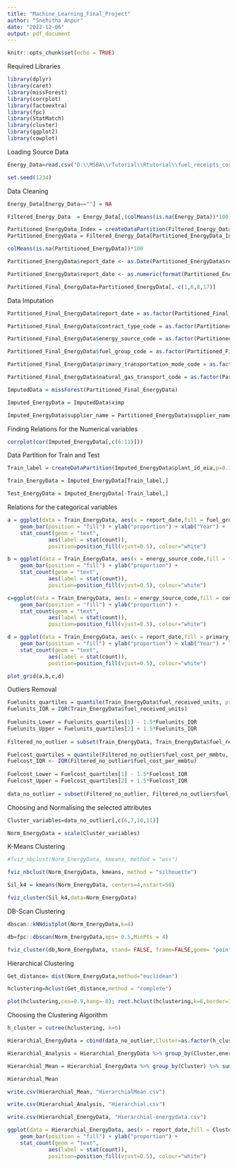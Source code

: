 ```yaml
---
title: "Machine_Learning_Final_Project"
author: "Snehitha Anpur"
date: "2022-12-06"
output: pdf_document
---
```


```r
knitr::opts_chunk$set(echo = TRUE)
```

Required Libraries

```r


library(dplyr)
library(caret)
library(missForest)
library(corrplot)
library(factoextra)
library(fpc)
library(StatMatch)
library(cluster)
library(ggplot2)
library(cowplot)

```

Loading Source Data

```r

Energy_Data=read.csv("D:\\MSBA\\rTutorial\\Rtutorial\\fuel_receipts_costs_eia923.csv")

set.seed(1234)

```

Data Cleaning

```r

Energy_Data[Energy_Data==""] = NA

Filtered_Energy_Data  = Energy_Data[,(colMeans(is.na(Energy_Data))*100)<50]

Partitioned_EnergyData_Index = createDataPartition(Filtered_Energy_Data$rowid,p=0.02,list = FALSE)
Partitioned_EnergyData = Filtered_Energy_Data[Partitioned_EnergyData_Index,]

colMeans(is.na(Partitioned_EnergyData))*100

Partitioned_EnergyData$report_date <- as.Date(Partitioned_EnergyData$report_date)

Partitioned_EnergyData$report_date <- as.numeric(format(Partitioned_EnergyData$report_date, "%Y"))

Partitioned_Final_EnergyData=Partitioned_EnergyData[,-c(1,6,8,17)]

```

Data Imputation

```r

Partitioned_Final_EnergyData$report_date = as.factor(Partitioned_Final_EnergyData$report_date)

Partitioned_Final_EnergyData$contract_type_code = as.factor(Partitioned_Final_EnergyData$contract_type_code)

Partitioned_Final_EnergyData$energy_source_code = as.factor(Partitioned_Final_EnergyData$energy_source_code)

Partitioned_Final_EnergyData$fuel_group_code = as.factor(Partitioned_Final_EnergyData$fuel_group_code)

Partitioned_Final_EnergyData$primary_transportation_mode_code = as.factor(Partitioned_Final_EnergyData$primary_transportation_mode_code)

Partitioned_Final_EnergyData$natural_gas_transport_code = as.factor(Partitioned_Final_EnergyData$natural_gas_transport_code)

ImputedData = missForest(Partitioned_Final_EnergyData)

Imputed_EnergyData = ImputedData$ximp

Imputed_EnergyData$supplier_name = Partitioned_EnergyData$supplier_name

```

Finding Relations for the Numerical variables

```r

corrplot(cor(Imputed_EnergyData[,c(6:11)]))

```


 Data Partition for Train and Test
 
```r

Train_label = createDataPartition(Imputed_EnergyData$plant_id_eia,p=0.75,list = FALSE)

Train_EnergyData = Imputed_EnergyData[Train_label,]

Test_EnergyData = Imputed_EnergyData[-Train_label,]

```

Relations for the categorical variables


```r

a = ggplot(data = Train_EnergyData, aes(x = report_date,fill = fuel_group_code)) +
    geom_bar(position = "fill") + ylab("proportion") + xlab("Year") +
    stat_count(geom = "text", 
             aes(label = stat(count)),
             position=position_fill(vjust=0.5), colour="white")

b = ggplot(data = Train_EnergyData, aes(x = energy_source_code,fill = fuel_group_code)) +
    geom_bar(position = "fill") + ylab("proportion") + 
    stat_count(geom = "text", 
             aes(label = stat(count)),
             position=position_fill(vjust=0.5), colour="white")

c=ggplot(data = Train_EnergyData, aes(x = energy_source_code,fill = contract_type_code)) +
    geom_bar(position = "fill") + ylab("proportion") +
    stat_count(geom = "text", 
             aes(label = stat(count)),
             position=position_fill(vjust=0.5), colour="white")

d = ggplot(data = Train_EnergyData, aes(x = report_date,fill = primary_transportation_mode_code)) + 
    geom_bar(position = "fill") + ylab("proportion") + xlab("Year") + labs( fill="PTC")
    stat_count(geom = "text", 
             aes(label = stat(count)),
             position=position_fill(vjust=0.5), colour="white")

plot_grid(a,b,c,d)

```

Outliers Removal

```r

Fuelunits_quartiles = quantile(Train_EnergyData$fuel_received_units, probs=c(.25, .75), na.rm = FALSE)
Fuelunits_IQR = IQR(Train_EnergyData$fuel_received_units)
 
Fuelunits_Lower = Fuelunits_quartiles[1] - 1.5*Fuelunits_IQR
Fuelunits_Upper = Fuelunits_quartiles[2] + 1.5*Fuelunits_IQR 
 
Filtered_no_outlier = subset(Train_EnergyData, Train_EnergyData$fuel_received_units > Fuelunits_Lower & Train_EnergyData$fuel_received_units < Fuelunits_Upper)

Fuelcost_quartiles = quantile(Filtered_no_outlier$fuel_cost_per_mmbtu, probs=c(.25, .75), na.rm = FALSE)
Fuelcost_IQR <- IQR(Filtered_no_outlier$fuel_cost_per_mmbtu)
 
Fuelcost_Lower = Fuelcost_quartiles[1] - 1.5*Fuelcost_IQR
Fuelcost_Upper = Fuelcost_quartiles[2] + 1.5*Fuelcost_IQR 
 
data_no_outlier = subset(Filtered_no_outlier, Filtered_no_outlier$fuel_cost_per_mmbtu > Fuelcost_Lower & Filtered_no_outlier$fuel_cost_per_mmbtu < Fuelcost_Upper)

```

Choosing and Normalising the  selected attributes

```r

Cluster_variables=data_no_outlier[,c(6,7,10,11)]

Norm_EnergyData = scale(Cluster_variables)

```

K-Means Clustering 

```r

#fviz_nbclust(Norm_EnergyData, kmeans, method = "wss")

fviz_nbclust(Norm_EnergyData, kmeans, method = "silhouette")

Sil_k4 = kmeans(Norm_EnergyData, centers=4,nstart=50)

fviz_cluster(Sil_k4,data=Norm_EnergyData)

```
DB-Scan Clustering

```r

dbscan::kNNdistplot(Norm_EnergyData,k=4)

db=fpc::dbscan(Norm_EnergyData,eps= 0.5,MinPts = 4)

fviz_cluster(db,Norm_EnergyData, stand= FALSE, frame=FALSE,goem= "point")

```
Hierarchical Clustering

```r

Get_distance= dist(Norm_EnergyData,method="euclidean")

hclustering=hclust(Get_distance,method = "complete")

plot(hclustering,cex=0.9,hang=-8); rect.hclust(hclustering,k=6,border=1.4);abline(h = 6, col = 'red')

```
Choosing the Clustering Algorithm

```r

h_cluster = cutree(hclustering, k=6)

Hierarchial_EnergyData = cbind(data_no_outlier,Cluster=as.factor(h_cluster))

Hierarchial_Analysis = Hierarchial_EnergyData %>% group_by(Cluster,energy_source_code,fuel_group_code) %>% summarise(across(c(fuel_received_units,fuel_mmbtu_per_unit,sulfur_content_pct,ash_content_pct,mercury_content_ppm,fuel_cost_per_mmbtu),mean))

Hierarchial_Mean = Hierarchial_EnergyData %>% group_by(Cluster) %>% summarise(across(c(fuel_received_units,fuel_mmbtu_per_unit,sulfur_content_pct,ash_content_pct,mercury_content_ppm,fuel_cost_per_mmbtu),mean))

Hierarchial_Mean

write.csv(Hierarchial_Mean, "HierarchialMean.csv")

write.csv(Hierarchial_Analysis, "Hierarchial.csv")

write.csv(Hierarchial_EnergyData, "Hierarchial-energydata.csv")

```


```r

ggplot(data = Hierarchial_EnergyData, aes(x = report_date,fill = Cluster)) +
    geom_bar(position = "fill") + ylab("proportion") +
    stat_count(geom = "text", 
             aes(label = stat(count)),
             position=position_fill(vjust=0.5), colour="white")

```








